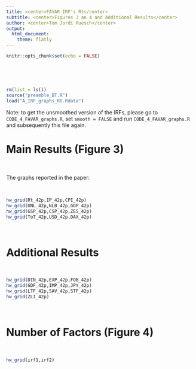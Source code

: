 ```yaml
---
title: <center>FAVAR IRF's Rt</center>
subtitle: <center>Figures 3 an 4 and Additional Results</center>
author: <center>Tom Jordi Ruesch</center>
output: 
  html_document:
    theme: flatly
---
```


```r
knitr::opts_chunk$set(echo = FALSE)
```

<p style="margin-bottom:2cm;"></p>

```r
rm(list = ls())
source("preamble_BT.R")
load("A_IRF_graphs_Rt.Rdata")
```

Note: to get the unsmoothed version of the IRFs, please go to `CODE_4_FAVAR_graphs.R`, set `smooth = FALSE` and run `CODE_4_FAVAR_graphs.R` and subsequently this file again.

# Main Results (Figure 3)

<br>

The graphs reported in the paper:

<br>

```r
hw_grid(Rt_42p,IP_42p,CPI_42p)
hw_grid(UNL_42p,NLB_42p,GDP_42p)
hw_grid(GSP_42p,CSP_42p,ZES_42p)
hw_grid(ToT_42p,USD_42p,DAX_42p)
```

<br>

# Additional Results

<br>

```r
hw_grid(DIN_42p,EXP_42p,FOB_42p)
hw_grid(GDF_42p,IMP_42p,JPY_42p)
hw_grid(LTF_42p,SAV_42p,STF_42p)
hw_grid(ZLI_42p)
```

<br>

# Number of Factors (Figure 4)

<br>


```r
hw_grid(irf1,irf2)
```
